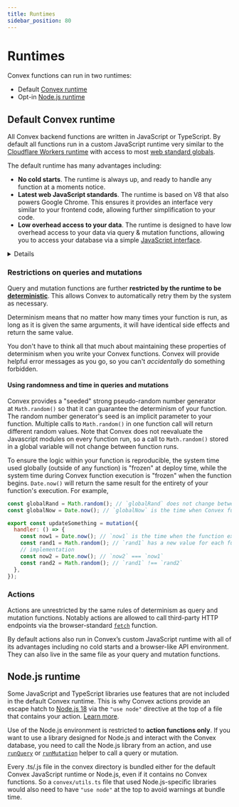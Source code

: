 ```yaml
---
title: Runtimes
sidebar_position: 80
---
```


# Runtimes

Convex functions can run in two runtimes:

- Default [Convex runtime](#default-convex-runtime)
- Opt-in [Node.js runtime](#nodejs-runtime)

## Default Convex runtime

All Convex backend functions are written in JavaScript or TypeScript. By default
all functions run in a custom JavaScript runtime very similar to the
[Cloudflare Workers runtime](https://blog.cloudflare.com/cloud-computing-without-containers/)
with access to most
[web standard globals](https://developer.mozilla.org/en-US/docs/Web/JavaScript/Reference/Global_Objects).

The default runtime has many advantages including:

- **No cold starts**. The runtime is always up, and ready to handle any function
  at a moments notice.
- **Latest web JavaScript standards**. The runtime is based on V8 that also
  powers Google Chrome. This ensures it provides an interface very similar to
  your frontend code, allowing further simplification to your code.
- **Low overhead access to your data**. The runtime is designed to have low
  overhead access to your data via query & mutation functions, allowing you to
  access your database via a simple
  [JavaScript interface](/docs/database/reading-data.mdx).

<Details summary="Supported APIs">

The default runtime supports most npm libraries that work in the browser,
[Deno](https://deno.com/), and
[Cloudflare workers](https://developers.cloudflare.com/workers/). If your
library isn't supported, you can use an action with the
[Node.js runtime](#nodejs-runtime), or reach out in
[Discord](https://convex.dev/community). We are improving support all the time.

### Network APIs

- [Blob](https://developer.mozilla.org/en-US/docs/Web/API/Blob)
- [Event](https://developer.mozilla.org/en-US/docs/Web/API/Event)
- [EventTarget](https://developer.mozilla.org/en-US/docs/Web/API/EventTarget)
- [fetch](https://developer.mozilla.org/en-US/docs/Web/API/fetch) — in
  [Actions](#actions) only
- [File](https://developer.mozilla.org/en-US/docs/Web/API/File)
- [FormData](https://developer.mozilla.org/en-US/docs/Web/API/FormData)
- [Headers](https://developer.mozilla.org/en-US/docs/Web/API/Headers)
- [Request](https://developer.mozilla.org/en-US/docs/Web/API/Request)
- [Response](https://developer.mozilla.org/en-US/docs/Web/API/Response)

### Encoding APIs

- [TextDecoder](https://developer.mozilla.org/en-US/docs/Web/API/TextDecoder)
- [TextEncoder](https://developer.mozilla.org/en-US/docs/Web/API/TextEncoder)
- [atob](https://developer.mozilla.org/en-US/docs/Web/API/WindowBase64/atob)
- [btoa](https://developer.mozilla.org/en-US/docs/Web/API/WindowBase64/btoa)

### Web Stream APIs

- [ReadableStream](https://developer.mozilla.org/en-US/docs/Web/API/ReadableStream)
- [ReadableStreamBYOBReader](https://developer.mozilla.org/en-US/docs/Web/API/ReadableStreamBYOBReader)
- [ReadableStreamDefaultReader](https://developer.mozilla.org/en-US/docs/Web/API/ReadableStreamDefaultReader)
- [TransformStream](https://developer.mozilla.org/en-US/docs/Web/API/TransformStream)
- [WritableStream](https://developer.mozilla.org/en-US/docs/Web/API/WritableStream)
- [WritableStreamDefaultWriter](https://developer.mozilla.org/en-US/docs/Web/API/WritableStreamDefaultWriter)

### Web Crypto APIs

- [crypto](https://developer.mozilla.org/en-US/docs/Web/API/Web_Crypto_API)
- [CryptoKey](https://developer.mozilla.org/en-US/docs/Web/API/CryptoKey)
- [SubtleCrypto](https://developer.mozilla.org/en-US/docs/Web/API/SubtleCrypto)

</Details>

### Restrictions on queries and mutations

Query and mutation functions are further **restricted by the runtime to be
[deterministic](https://en.wikipedia.org/wiki/Deterministic_algorithm)**. This
allows Convex to automatically retry them by the system as necessary.

Determinism means that no matter how many times your function is run, as long as
it is given the same arguments, it will have identical side effects and return
the same value.

You don't have to think all that much about maintaining these properties of
determinism when you write your Convex functions. Convex will provide helpful
error messages as you go, so you can't *accidentally* do something forbidden.

#### Using randomness and time in queries and mutations

Convex provides a "seeded" strong pseudo-random number generator
at `Math.random()` so that it can guarantee the determinism of your function.
The random number generator's seed is an implicit parameter to your function.
Multiple calls to `Math.random()` in one function call will return different
random values. Note that Convex does not reevaluate the Javascript modules on
every function run, so a call to `Math.random()` stored in a global variable
will not change between function runs.

To ensure the logic within your function is reproducible, the system time used
globally (outside of any function) is "frozen" at deploy time, while the system
time during Convex function execution is "frozen" when the function
begins. `Date.now()` will return the same result for the entirety of your
function's execution. For example,

```javascript
const globalRand = Math.random(); // `globalRand` does not change between runs.
const globalNow = Date.now(); // `globalNow` is the time when Convex functions were deployed.

export const updateSomething = mutation({
  handler: () => {
    const now1 = Date.now(); // `now1` is the time when the function execution started.
    const rand1 = Math.random(); // `rand1` has a new value for each function run.
    // implementation
    const now2 = Date.now(); // `now2` === `now1`
    const rand2 = Math.random(); // `rand1` !== `rand2`
  },
});
```

### Actions

Actions are unrestricted by the same rules of determinism as query and mutation
functions. Notably actions are allowed to call third-party HTTP endpoints via
the browser-standard
[`fetch`](https://developer.mozilla.org/en-US/docs/Web/API/Fetch_API) function.

By default actions also run in Convex’s custom JavaScript runtime with all of
its advantages including no cold starts and a browser-like API environment. They
can also live in the same file as your query and mutation functions.

## Node.js runtime

Some JavaScript and TypeScript libraries use features that are not included in
the default Convex runtime. This is why Convex actions provide an escape hatch
to [Node.js 18](https://nodejs.org/en/about) via the `"use node"` directive at
the top of a file that contains your action.
[Learn more](/docs/functions/actions.mdx#calling-third-party-apis-and-using-npm-packages).

Use of the Node.js environment is restricted to **action functions only**. If
you want to use a library designed for Node.js and interact with the Convex
database, you need to call the Node.js library from an action, and use
[`runQuery`](/docs/functions/actions.mdx#action-context) or
[`runMutation`](/docs/functions/actions.mdx#action-context) helper to call a
query or mutation.

Every .ts/.js file in the convex directory is bundled either for the default
Convex JavaScript runtime or Node.js, even if it contains no Convex functions.
So a `convex/utils.ts` file that used Node.js-specific libraries would also need
to have `"use node"` at the top to avoid warnings at bundle time.
